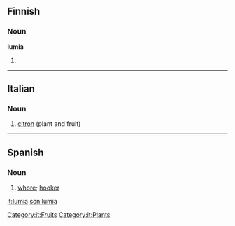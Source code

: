 ==Finnish==

===Noun===
'''lumia'''

# {{fi-form of|type=noun|case=partitive|pl=plural|[[lumi]]}}

----

==Italian==

===Noun===
{{it-noun|lumi|f|a|e}}

# [[citron]] (plant and fruit)

[[Category:it:Fruits]]
[[Category:it:Plants]]

----

==Spanish==

===Noun===
{{es-noun|f}}

# [[whore]]; [[hooker]]

[[it:lumia]]
[[scn:lumia]]